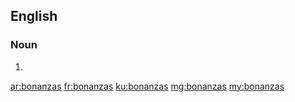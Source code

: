==English==

===Noun===
{{head|en|plural}}

# {{plural of|bonanza|lang=en}}

[[ar:bonanzas]]
[[fr:bonanzas]]
[[ku:bonanzas]]
[[mg:bonanzas]]
[[my:bonanzas]]